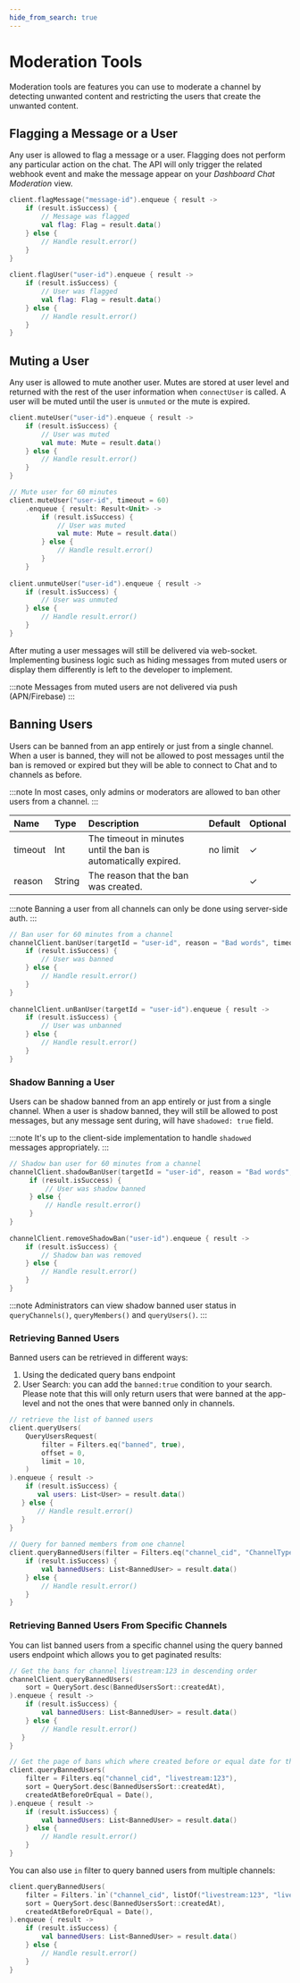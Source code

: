 ```yaml
---
hide_from_search: true
---
```


# Moderation Tools

Moderation tools are features you can use to moderate a channel by detecting unwanted content and restricting the users that create the unwanted content.

## Flagging a Message or a User

Any user is allowed to flag a message or a user. Flagging does not perform any particular action on the chat. The API will only trigger the related webhook event and make the message appear on your _Dashboard Chat Moderation_ view.

```kotlin
client.flagMessage("message-id").enqueue { result -> 
    if (result.isSuccess) { 
        // Message was flagged 
        val flag: Flag = result.data() 
    } else { 
        // Handle result.error() 
    } 
} 
 
client.flagUser("user-id").enqueue { result -> 
    if (result.isSuccess) { 
        // User was flagged 
        val flag: Flag = result.data() 
    } else { 
        // Handle result.error() 
    } 
}
```

## Muting a User

Any user is allowed to mute another user. Mutes are stored at user level and returned with the rest of the user information when `connectUser` is called. A user will be muted until the user is `unmuted` or the mute is expired.

```kotlin 
client.muteUser("user-id").enqueue { result -> 
    if (result.isSuccess) { 
        // User was muted 
        val mute: Mute = result.data() 
    } else { 
        // Handle result.error() 
    } 
} 

// Mute user for 60 minutes
client.muteUser("user-id", timeout = 60)
    .enqueue { result: Result<Unit> ->
        if (result.isSuccess) {
            // User was muted
            val mute: Mute = result.data() 
        } else {
            // Handle result.error() 
        }
    }
 
client.unmuteUser("user-id").enqueue { result -> 
    if (result.isSuccess) { 
        // User was unmuted 
    } else { 
        // Handle result.error() 
    } 
}
```

After muting a user messages will still be delivered via web-socket. Implementing business logic such as hiding messages from muted users or display them differently is left to the developer to implement.

:::note
Messages from muted users are not delivered via push (APN/Firebase)
:::

## Banning Users

Users can be banned from an app entirely or just from a single channel. When a user is banned, they will not be allowed to post messages until the ban is removed or expired but they will be able to connect to Chat and to channels as before.

:::note
In most cases, only admins or moderators are allowed to ban other users from a channel.
:::

| Name | Type | Description | Default | Optional |
| :--- | :--- | :--- | :--- | :--- |
| timeout | Int | The timeout in minutes until the ban is automatically expired. | 	no limit | &check; |
| reason | String | The reason that the ban was created. | | &check; |

:::note
Banning a user from all channels can only be done using server-side auth.
:::

```kotlin
// Ban user for 60 minutes from a channel 
channelClient.banUser(targetId = "user-id", reason = "Bad words", timeout = 60).enqueue { result -> 
    if (result.isSuccess) { 
        // User was banned 
    } else { 
        // Handle result.error() 
    } 
} 
 
channelClient.unBanUser(targetId = "user-id").enqueue { result -> 
    if (result.isSuccess) { 
        // User was unbanned 
    } else { 
        // Handle result.error() 
    } 
}
```

### Shadow Banning a User

Users can be shadow banned from an app entirely or just from a single channel. When a user is shadow banned, they will still be allowed to post messages, but any message sent during, will have `shadowed: true` field.

:::note
It's up to the client-side implementation to handle `shadowed` messages appropriately.
:::

```kotlin
// Shadow ban user for 60 minutes from a channel 
channelClient.shadowBanUser(targetId = "user-id", reason = "Bad words", timeout = 60).enqueue { result -> 
     if (result.isSuccess) { 
         // User was shadow banned 
     } else { 
         // Handle result.error() 
     } 
} 
 
channelClient.removeShadowBan("user-id").enqueue { result -> 
    if (result.isSuccess) { 
        // Shadow ban was removed 
    } else { 
        // Handle result.error() 
    } 
}
```

:::note
Administrators can view shadow banned user status in `queryChannels()`, `queryMembers()` and `queryUsers()`.
:::

### Retrieving Banned Users

Banned users can be retrieved in different ways:
1. Using the dedicated query bans endpoint
2. User Search: you can add the `banned:true` condition to your search. Please note that this will only return users that were banned at the app-level and not the ones that were banned only in channels.

```kotlin
// retrieve the list of banned users 
client.queryUsers( 
    QueryUsersRequest( 
        filter = Filters.eq("banned", true), 
        offset = 0, 
        limit = 10, 
    ) 
).enqueue { result -> 
    if (result.isSuccess) { 
       val users: List<User> = result.data() 
   } else { 
       // Handle result.error() 
   } 
} 
 
// Query for banned members from one channel 
client.queryBannedUsers(filter = Filters.eq("channel_cid", "ChannelType:ChannelId")).enqueue { result -> 
    if (result.isSuccess) { 
        val bannedUsers: List<BannedUser> = result.data() 
    } else { 
        // Handle result.error() 
    } 
}
```

### Retrieving Banned Users From Specific Channels

You can list banned users from a specific channel using the query banned users endpoint which allows you to get paginated results:

```kotlin
// Get the bans for channel livestream:123 in descending order
channelClient.queryBannedUsers(
    sort = QuerySort.desc(BannedUsersSort::createdAt),
).enqueue { result ->
    if (result.isSuccess) {
        val bannedUsers: List<BannedUser> = result.data()
    } else {
        // Handle result.error()
   }
}

// Get the page of bans which where created before or equal date for the same channel
client.queryBannedUsers(
    filter = Filters.eq("channel_cid", "livestream:123"),
    sort = QuerySort.desc(BannedUsersSort::createdAt),
    createdAtBeforeOrEqual = Date(),
).enqueue { result ->
    if (result.isSuccess) {
        val bannedUsers: List<BannedUser> = result.data()
    } else {
        // Handle result.error()
    }
}
```

You can also use `in` filter to query banned users from multiple channels:

```kotlin
client.queryBannedUsers(
    filter = Filters.`in`("channel_cid", listOf("livestream:123", "livestream:456")),
    sort = QuerySort.desc(BannedUsersSort::createdAt),
    createdAtBeforeOrEqual = Date(),
).enqueue { result ->
    if (result.isSuccess) {
        val bannedUsers: List<BannedUser> = result.data()
    } else {
        // Handle result.error()
    }
}
```
